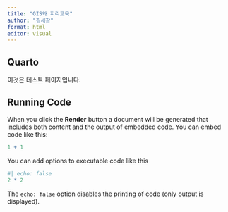 ```yaml
---
title: "GIS와 지리교육"
author: "김세창"
format: html
editor: visual
---
```


## Quarto

이것은 테스트 페이지입니다.

## Running Code

When you click the **Render** button a document will be generated that includes both content and the output of embedded code. You can embed code like this:

```r
1 + 1
```

You can add options to executable code like this

```r
#| echo: false
2 * 2
```

The `echo: false` option disables the printing of code (only output is displayed).
